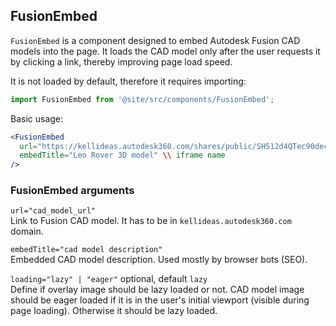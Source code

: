 
## FusionEmbed

`FusionEmbed` is a component designed to embed Autodesk Fusion CAD models into
the page. It loads the CAD model only after the user requests it by clicking a
link, thereby improving page load speed.

It is not loaded by default, therefore it requires importing:

```jsx
import FusionEmbed from '@site/src/components/FusionEmbed';
```

Basic usage:

```jsx
<FusionEmbed
  url="https://kellideas.autodesk360.com/shares/public/SH512d4QTec90decfa6e0b1bf29fda603dd6" \\ link to CAD model
  embedTitle="Leo Rover 3D model" \\ iframe name
/>
```

### FusionEmbed arguments

`url="cad_model_url"` \
Link to Fusion CAD model. It has to be in `kellideas.autodesk360.com` domain.

`embedTitle="cad model description"` \
Embedded CAD model description. Used mostly by browser bots (SEO).

`loading="lazy" | "eager"` optional, default `lazy` \
Define if overlay image should be lazy loaded or not. CAD model image should be eager
loaded if it is in the user's initial viewport (visible during page loading). Otherwise
it should be lazy loaded.

<FusionEmbed
  url="https://kellideas.autodesk360.com/shares/public/SH512d4QTec90decfa6e0b1bf29fda603dd6"
  embedTitle="Leo Rover 3D model"
/>
